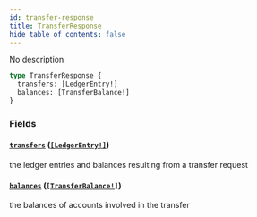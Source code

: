 ```yaml
---
id: transfer-response
title: TransferResponse
hide_table_of_contents: false
---
```



No description

```graphql
type TransferResponse {
  transfers: [LedgerEntry!]
  balances: [TransferBalance!]
}
```


### Fields

#### [`transfers`](#) ([`[LedgerEntry!]`](/docs/mainnet/graphql/objects/ledger-entry))

the ledger entries and balances resulting from a transfer request


#### [`balances`](#) ([`[TransferBalance!]`](/docs/mainnet/graphql/objects/transfer-balance))

the balances of accounts involved in the transfer




